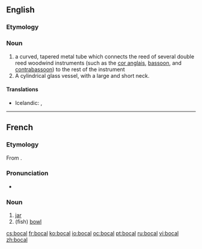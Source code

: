 ==English==
{{wikipedia|bocal}}

===Etymology===
{{etyl|fr}}

===Noun===
{{en-noun}}

# a curved, tapered metal tube which connects the reed of several double reed woodwind instruments (such as the [[cor anglais]], [[bassoon]], and [[contrabassoon]]) to the rest of the instrument
# A cylindrical glass vessel, with a large and short neck.

====Translations====
{{trans-top|metal tube connecting a double reed to the instrument}}
* Icelandic: {{qualifier|on bassoons}} {{t|is|ess|n}}, {{qualifier|on instruments of the oboe family}} {{t|is|krókur|m}}
{{trans-mid}}
{{trans-bottom}}

----

==French==

===Etymology===
From {{etyl|it|fr}} {{term|boccale}}.

===Pronunciation===
* {{IPA|/bɔkal/|lang=fr}}

===Noun===
{{fr-noun|m|plural=bocaux}}

# [[jar]]
# (fish) [[bowl]]

[[cs:bocal]]
[[fr:bocal]]
[[ko:bocal]]
[[io:bocal]]
[[oc:bocal]]
[[pt:bocal]]
[[ru:bocal]]
[[vi:bocal]]
[[zh:bocal]]
